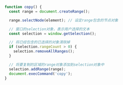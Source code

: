 ```javascript
function copy() {
  const range = document.createRange();

  range.selectNode(element); // 设定range包含的节点对象

  // 窗口的selection对象，表示用户选择的文本
  const selection = window.getSelection();

  // 将已经包含的已选择的对象清除掉
  if (selection.rangeCount > 0) {
    selection.removeAllRanges();
  }

  // 将要复制的区域的range对象添加到selection对象中
  selection.addRange(range);
  document.execCommand('copy');
}
```